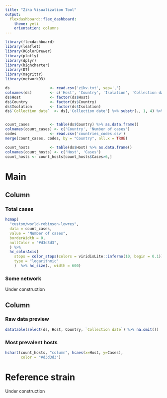 ```yaml
---
title: "Zika Visualization Tool"
output: 
  flexdashboard::flex_dashboard:
    theme: yeti
    orientation: columns
---
```


```r
library(flexdashboard)
library(leaflet)
library(RColorBrewer)
library(plotly)
library(dplyr)
library(highcharter)
library(DT)
library(magrittr)
library(networkD3)
```

```r
ds                  <- read.csv('zikv.txt', sep=',')
colnames(ds)        <- c('Host', 'Country', 'Isolation', 'Collection date')
ds$Host             <- factor(ds$Host)
ds$Country          <- factor(ds$Country)
ds$Isolation        <- factor(ds$Isolation)
ds$`Collection date`  <- ds[,'Collection date'] %>% substr(., 1, 4) %>% as.numeric()


count_cases         <- table(ds$Country) %>% as.data.frame()
colnames(count_cases) <- c('Country', 'Number of cases')
codes               <- read.csv('countries_codes.csv')
merge(count_cases, codes, by = "Country", all.x = TRUE)

count_hosts         <- table(ds$Host) %>% as.data.frame()
colnames(count_hosts) <- c('Host', 'Cases')
count_hosts <- count_hosts[count_hosts$Cases>6,]
```


Main {data-icon="fa-signal"}
=====================================

Column {data-width=600, .tabset}
-----------------------------------------------------------------------
### Total cases

```r
hcmap(
  "custom/world-robinson-lowres", 
  data = count_cases,
  value = "Number of cases",
  borderWidth = 0,
  nullColor = "#d3d3d3",
  ) %>%
  hc_colorAxis(
    stops = color_stops(colors = viridisLite::inferno(10, begin = 0.1)),
    type = "logarithmic"
    )  %>% hc_size(., width = 600)
```


### Some network

Under construction

Column {data-width=400}
-----------------------------------------------------------------------

### Raw data preview

```r
datatable(select(ds, Host, Country, `Collection date`) %>% na.omit())
```




### Most prevalent hosts

```r
hchart(count_hosts, "column", hcaes(x=Host, y=Cases),
       color = "#d3d3d3")
```

Reference strain {data-icon="fa-table"}
=====================================

Under construction